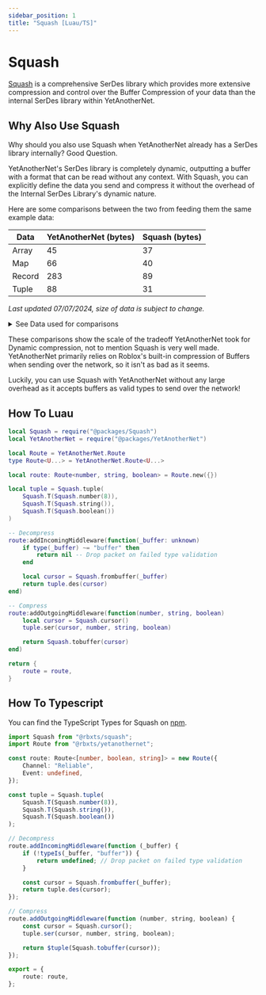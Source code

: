 ```yaml
---
sidebar_position: 1
title: "Squash [Luau/TS]"
---
```


# Squash

[Squash](https://github.com/Data-Oriented-House/Squash) is a comprehensive SerDes library
which provides more extensive compression and control over the Buffer Compression of your data than
the internal SerDes library within YetAnotherNet.

## Why Also Use Squash

Why should you also use Squash when YetAnotherNet already has a SerDes library internally?
Good Question.

YetAnotherNet's SerDes library is completely dynamic, outputting a buffer with a format that can be read without any context.
With Squash, you can explicitly define the data you send and compress it without the overhead of the Internal SerDes Library's dynamic nature.

Here are some comparisons between the two from feeding them the same example data:

| Data   	| YetAnotherNet (bytes) 	| Squash (bytes) 	|
|--------	|-----------------------	|----------------	|
| Array  	| 45                    	| 37             	|
| Map    	| 66                    	| 40             	|
| Record 	| 283                   	| 89             	|
| Tuple  	| 88                    	| 31             	|

*Last updated 07/07/2024, size of data is subject to change.*

<details>
    <summary>See Data used for comparisons</summary>

    #### Array

    ```lua
        local array = {1, 2, 3, 4, 5.5, 6.6, -7.7, -8.9, 10.01}
    ```

    #### Map

    ```lua
        local map = {
            [Vector2.new(1, 2)] = Vector3.new(1, 2, 3),
            [Vector2.new(4, 29)] = Vector3.new(4, 29, 33),
            [Vector2.new(72, 483)] = Vector3.new(72, 483, 555),
        }
    ```

    #### Record

    ```lua
        local record = {
            position = Vector2.new(287.3855, -13486.3),
            health = 9,
            name = "Cedrick",
            poisoned = true,
            items = {
                { name = 'Lantern', count = 2 },
                { name = 'Waterskin', count = 1 },
                { name = 'Map', count = 4 },
            },
            inns = {
                ['The Copper Cauldron'] = true,
                Infirmary = true,
                ['His Recess'] = true,
            }
        }
    ```

    #### Tuple

    ```lua
        local a, b, c, d = Vector3.new(123456789, 1, 0), CFrame.new(1, 2, 3), BrickColor.new(93), Enum.HumanoidStateType.Freefall
    ```

</details>

These comparisons show the scale of the tradeoff YetAnotherNet took for Dynamic compression, not to mention Squash is very well made.
YetAnotherNet primarily relies on Roblox's built-in compression of Buffers when sending over the network, so it isn't as bad as it seems.

Luckily, you can use Squash with YetAnotherNet without any large overhead as it accepts buffers as valid types to send over the network!

## How To Luau

```lua
local Squash = require("@packages/Squash")
local YetAnotherNet = require("@packages/YetAnotherNet")

local Route = YetAnotherNet.Route
type Route<U...> = YetAnotherNet.Route<U...>

local route: Route<number, string, boolean> = Route.new({})

local tuple = Squash.tuple(
    Squash.T(Squash.number(8)),
    Squash.T(Squash.string()),
    Squash.T(Squash.boolean())
)

-- Decompress
route:addIncomingMiddleware(function(_buffer: unknown)
	if type(_buffer) ~= "buffer" then
		return nil -- Drop packet on failed type validation
	end

	local cursor = Squash.frombuffer(_buffer)
	return tuple.des(cursor)
end)

-- Compress
route:addOutgoingMiddleware(function(number, string, boolean)
	local cursor = Squash.cursor()
	tuple.ser(cursor, number, string, boolean)

	return Squash.tobuffer(cursor)
end)

return {
	route = route,
}
```

## How To Typescript

You can find the TypeScript Types for Squash on [npm](https://www.npmjs.com/package/@rbxts/squash).

```ts
import Squash from "@rbxts/squash";
import Route from "@rbxts/yetanothernet";

const route: Route<[number, boolean, string]> = new Route({
    Channel: "Reliable",
    Event: undefined,
});

const tuple = Squash.tuple(
    Squash.T(Squash.number(8)),
    Squash.T(Squash.string()),
    Squash.T(Squash.boolean())
);

// Decompress
route.addIncomingMiddleware(function (_buffer) {
    if (!typeIs(_buffer, "buffer")) {
        return undefined; // Drop packet on failed type validation
    }

	const cursor = Squash.frombuffer(_buffer);
	return tuple.des(cursor);
});

// Compress
route.addOutgoingMiddleware(function (number, string, boolean) {
	const cursor = Squash.cursor();
	tuple.ser(cursor, number, string, boolean);

	return $tuple(Squash.tobuffer(cursor));
});

export = {
	route: route,
};
```